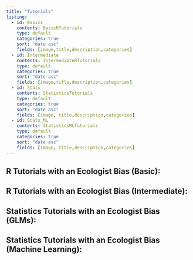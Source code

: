 ```yaml
---
title: "Tutorials"
listing:
  - id: Basics
    contents: BasicRTutorials
    type: default
    categories: true
    sort: "date asc"
    fields: [image,title,description,categories]
  - id: Intermediate
    contents: IntermediateRTutorials
    type: default
    categories: true
    sort: "date asc"
    fields: [image,title,description,categories]
  - id: Stats
    contents: StatisticsTutorials
    type: default
    categories: true
    sort: "date asc"
    fields: [image, title,description,categories]
  - id: Stats_ML
    contents: StatisticsMLTutorials
    type: default
    categories: true
    sort: "date asc"
    fields: [image, title,description,categories]
---
```


## R Tutorials with an Ecologist Bias (Basic):

::: {#Basics}

:::

## R Tutorials with an Ecologist Bias (Intermediate):

::: {#Intermediate}

:::

## Statistics Tutorials with an Ecologist Bias (GLMs):

::: {#Stats}

:::

## Statistics Tutorials with an Ecologist Bias (Machine Learning):

::: {#Stats_ML}

:::
